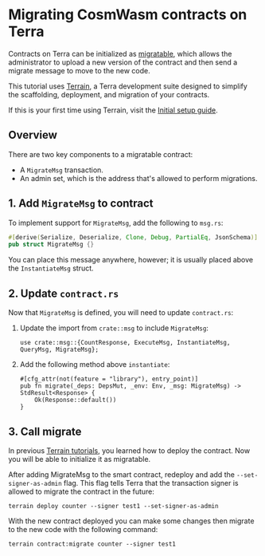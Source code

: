 
# Migrating CosmWasm contracts on Terra

Contracts on Terra can be initialized as [migratable](../module-specifications/spec-wasm.mdx#migration), which allows the administrator to upload a new version of the contract and then send a migrate message to move to the new code.

This tutorial uses [Terrain](./README.mdx), a Terra development suite designed to simplify the scaffolding, deployment, and migration of your contracts. 

If this is your first time using Terrain, visit the [Initial setup guide](./initial-setup.mdx). 

## Overview

There are two key components to a migratable contract: 

- A `MigrateMsg` transaction. 
- An admin set, which is the address that's allowed to perform migrations. 

## 1. Add `MigrateMsg` to contract

To implement support for `MigrateMsg`, add the following to `msg.rs`: 

   ```rust
   #[derive(Serialize, Deserialize, Clone, Debug, PartialEq, JsonSchema)]
   pub struct MigrateMsg {}
   ```

<Admonition type="tip">

You can place this message anywhere, however; it is usually placed above the `InstantiateMsg` struct.

</Admonition>


## 2. Update `contract.rs`

Now that `MigrateMsg` is defined, you will need to update `contract.rs`:

1. Update the import from `crate::msg` to include `MigrateMsg`:

   ```
   use crate::msg::{CountResponse, ExecuteMsg, InstantiateMsg, QueryMsg, MigrateMsg};
   ```

2. Add the following method above `instantiate`: 

   ```
   #[cfg_attr(not(feature = "library"), entry_point)]
   pub fn migrate(_deps: DepsMut, _env: Env, _msg: MigrateMsg) -> StdResult<Response> {
       Ok(Response::default())
   }
   ```

## 3. Call migrate

In previous [Terrain tutorials](./README.mdx), you learned how to deploy the contract. Now you will be able to initialize it as migratable. 

After adding MigrateMsg to the smart contract, redeploy and add the `--set-signer-as-admin` flag. 
This flag tells Terra that the transaction signer is allowed to migrate the contract in the future:


   ```
   terrain deploy counter --signer test1 --set-signer-as-admin
   ```

With the new contract deployed you can make some changes then migrate to the new code with the following command: 

   ```
   terrain contract:migrate counter --signer test1
   ```
